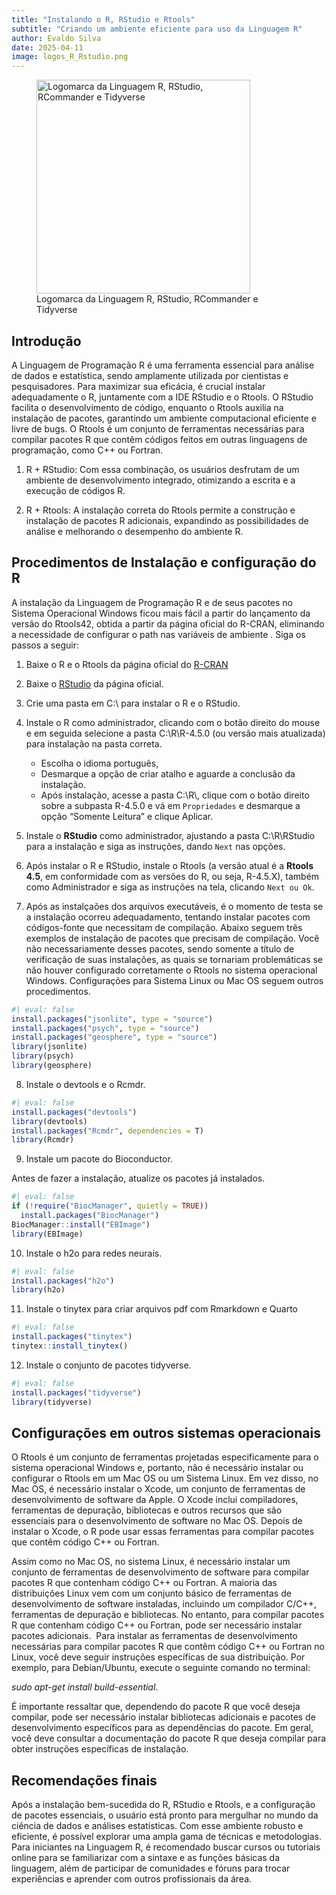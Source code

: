 ```yaml
---
title: "Instalando o R, RStudio e Rtools"
subtitle: "Criando um ambiente eficiente para uso da Linguagem R"
author: Evaldo Silva
date: 2025-04-11
image: logos_R_Rstudio.png
---
```


![Logomarca da Linguagem R, RStudio, RCommander e Tidyverse](logos_R_Rstudio.png){fig-align="left" width="342"}

## Introdução

A Linguagem de Programação R é uma ferramenta essencial para análise de dados e estatística, sendo amplamente utilizada por cientistas e pesquisadores. Para maximizar sua eficácia, é crucial instalar adequadamente o R, juntamente com a IDE RStudio e o Rtools. O RStudio facilita o desenvolvimento de código, enquanto o Rtools auxilia na instalação de pacotes, garantindo um ambiente computacional eficiente e livre de bugs. O Rtools é um conjunto de ferramentas necessárias para compilar pacotes R que contêm códigos feitos em outras linguagens de programação, como C++ ou Fortran.

1.  R + RStudio: Com essa combinação, os usuários desfrutam de um ambiente de desenvolvimento integrado, otimizando a escrita e a execução de códigos R.

2.  R + Rtools: A instalação correta do Rtools permite a construção e instalação de pacotes R adicionais, expandindo as possibilidades de análise e melhorando o desempenho do ambiente R.

## Procedimentos de Instalação e configuração do R

A instalação da Linguagem de Programação R e de seus pacotes no Sistema Operacional Windows ficou mais fácil a partir do lançamento da versão do Rtools42, obtida a partir da página oficial do R-CRAN, eliminando a necessidade de configurar o path nas variáveis de ambiente . Siga os passos a seguir:

1.  Baixe o R e o Rtools da página oficial do <a href="https://cran-r.c3sl.ufpr.br/" target="_blank" class="external-link">R-CRAN</a>

2.  Baixe o <a href="https://posit.co/download/rstudio-desktop/" target="_blank" class="external-link">RStudio</a> da página oficial.

3.  Crie uma pasta em C:\\ para instalar o R e o RStudio.

4.  Instale o R como administrador, clicando com o botão direito do mouse e em seguida selecione a pasta C:\\R\\R-4.5.0 (ou versão mais atualizada) para instalação na pasta correta.

    -   Escolha o idioma português,
    -   Desmarque a opção de criar atalho e aguarde a conclusão da instalação.
    -   Após instalação, acesse a pasta C:\\R\\, clique com o botão direito sobre a subpasta R-4.5.0 e vá em `Propriedades` e desmarque a opção "Somente Leitura" e clique Aplicar.

5.  Instale o **RStudio** como administrador, ajustando a pasta C:\\R\\RStudio para a instalação e siga as instruções, dando `Next` nas opções.

6.  Após instalar o R e RStudio, instale o Rtools (a versão atual é a **Rtools 4.5**, em conformidade com as versões do R, ou seja, R-4.5.X), também como Administrador e siga as instruções na tela, clicando `Next ou Ok`.

7.  Após as instalçaões dos arquivos executáveis, é o momento de testa se a instalação ocorreu adequadamento, tentando instalar pacotes com códigos-fonte que necessitam de compilação. Abaixo seguem três exemplos de instalação de pacotes que precisam de compilação. Você não necessariamente desses pacotes, sendo somente a título de verificação de suas instalações, as quais se tornariam problemáticas se não houver configurado corretamente o Rtools no sistema operacional Windows. Configurações para Sistema Linux ou Mac OS seguem outros procedimentos.

```r
#| eval: false 
install.packages("jsonlite", type = "source")
install.packages("psych", type = "source")
install.packages("geosphere", type = "source")
library(jsonlite)
library(psych)
library(geosphere)
```

8.  Instale o devtools e o Rcmdr.

```r
#| eval: false 
install.packages("devtools")
library(devtools)
install.packages("Rcmdr", dependencies = T)
library(Rcmdr)
```

9.  Instale um pacote do Bioconductor.

Antes de fazer a instalação, atualize os pacotes já instalados.

```r
#| eval: false 
if (!require("BiocManager", quietly = TRUE))
  install.packages("BiocManager")
BiocManager::install("EBImage")
library(EBImage)
```

10. Instale o h2o para redes neurais.

```r
#| eval: false 
install.packages("h2o")
library(h2o)
```

11. Instale o tinytex para criar arquivos pdf com Rmarkdown e Quarto

```r
#| eval: false 
install.packages("tinytex")
tinytex::install_tinytex()
```

12. Instale o conjunto de pacotes tidyverse.

```r
#| eval: false 
install.packages("tidyverse")
library(tidyverse)
```

## Configurações em outros sistemas operacionais

O Rtools é um conjunto de ferramentas projetadas especificamente para o sistema operacional Windows e, portanto, não é necessário instalar ou configurar o Rtools em um Mac OS ou um Sistema Linux. Em vez disso, no Mac OS, é necessário instalar o Xcode, um conjunto de ferramentas de desenvolvimento de software da Apple. O Xcode inclui compiladores, ferramentas de depuração, bibliotecas e outros recursos que são essenciais para o desenvolvimento de software no Mac OS. Depois de instalar o Xcode, o R pode usar essas ferramentas para compilar pacotes que contêm código C++ ou Fortran.

Assim como no Mac OS, no sistema Linux, é necessário instalar um conjunto de ferramentas de desenvolvimento de software para compilar pacotes R que contenham código C++ ou Fortran. A maioria das distribuições Linux vem com um conjunto básico de ferramentas de desenvolvimento de software instaladas, incluindo um compilador C/C++, ferramentas de depuração e bibliotecas. No entanto, para compilar pacotes R que contenham código C++ ou Fortran, pode ser necessário instalar pacotes adicionais.  Para instalar as ferramentas de desenvolvimento necessárias para compilar pacotes R que contêm código C++ ou Fortran no Linux, você deve seguir instruções específicas de sua distribuição. Por exemplo, para Debian/Ubuntu, execute o seguinte comando no terminal: 

*sudo apt-get install build-essential*.  

É importante ressaltar que, dependendo do pacote R que você deseja compilar, pode ser necessário instalar bibliotecas adicionais e pacotes de desenvolvimento específicos para as dependências do pacote. Em geral, você deve consultar a documentação do pacote R que deseja compilar para obter instruções específicas de instalação.

## Recomendações finais

Após a instalação bem-sucedida do R, RStudio e Rtools, e a configuração de pacotes essenciais, o usuário está pronto para mergulhar no mundo da ciência de dados e análises estatísticas. Com esse ambiente robusto e eficiente, é possível explorar uma ampla gama de técnicas e metodologias. Para iniciantes na Linguagem R, é recomendado buscar cursos ou tutoriais online para se familiarizar com a sintaxe e as funções básicas da linguagem, além de participar de comunidades e fóruns para trocar experiências e aprender com outros profissionais da área.
